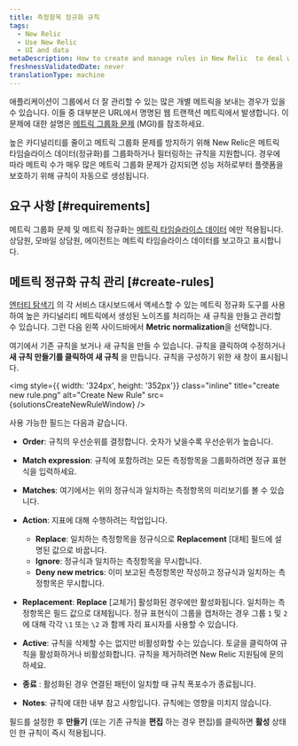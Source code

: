 ```yaml
---
title: 측정항목 정규화 규칙
tags:
  - New Relic
  - Use New Relic
  - UI and data
metaDescription: How to create and manage rules in New Relic  to deal with noise from high cardinality metrics and prevent metric grouping issues (MGIs).
freshnessValidatedDate: never
translationType: machine
---
```



애플리케이션이 그룹에서 더 잘 관리할 수 있는 많은 개별 메트릭을 보내는 경우가 있을 수 있습니다. 이들 중 대부분은 URL에서 명명된 웹 트랜잭션 메트릭에서 발생합니다. 이 문제에 대한 설명은 [메트릭 그룹화 문제](/docs/using-new-relic/cross-product-functions/troubleshooting/metric-grouping-issues) (MGI)를 참조하세요.

높은 카디널리티를 줄이고 메트릭 그룹화 문제를 방지하기 위해 New Relic은 메트릭 타임슬라이스 데이터(정규화)를 그룹화하거나 필터링하는 규칙을 지원합니다. 경우에 따라 메트릭 수가 매우 많은 메트릭 그룹화 문제가 감지되면 성능 저하로부터 플랫폼을 보호하기 위해 규칙이 자동으로 생성됩니다.

## 요구 사항 [#requirements]

메트릭 그룹화 문제 및 메트릭 정규화는 [메트릭 타임슬라이스 데이터](/docs/data-apis/understand-data/new-relic-data-types/#timeslice-data) 에만 적용됩니다. <InlinePopover type="apm"/>상담원, 모바일 상담원, <InlinePopover type="browser"/>에이전트는 메트릭 타임슬라이스 데이터를 보고하고 표시합니다.

## 메트릭 정규화 규칙 관리 [#create-rules]

[엔터티 탐색기](/docs/new-relic-solutions/new-relic-one/core-concepts/new-relic-explorer-view-performance-across-apps-services-hosts#find) 의 각 서비스 대시보드에서 액세스할 수 있는 메트릭 정규화 도구를 사용하여 높은 카디널리티 메트릭에서 생성된 노이즈를 처리하는 새 규칙을 만들고 관리할 수 있습니다. 그런 다음 왼쪽 사이드바에서 **Metric normalization**을 선택합니다.

여기에서 기존 규칙을 보거나 새 규칙을 만들 수 있습니다. 규칙을 클릭하여 수정하거나 **새 규칙 만들기를 클릭하여 새 규칙** 을 만듭니다. 규칙을 구성하기 위한 새 창이 표시됩니다.

<img
  style={{ width: '324px', height: '352px'}}
  class="inline"
  title="create new rule.png"
  alt="Create New Rule"
  src={solutionsCreateNewRuleWindow}
/>

사용 가능한 필드는 다음과 같습니다.

* **Order**: 규칙의 우선순위를 결정합니다. 숫자가 낮을수록 우선순위가 높습니다.

* **Match expression**: 규칙에 포함하려는 모든 측정항목을 그룹화하려면 정규 표현식을 입력하세요.

* **Matches**: 여기에서는 위의 정규식과 일치하는 측정항목의 미리보기를 볼 수 있습니다.

* **Action**: 지표에 대해 수행하려는 작업입니다.

  * **Replace**: 일치하는 측정항목을 정규식으로 **Replacement** \[대체] 필드에 설명된 값으로 바꿉니다.
  * **Ignore**: 정규식과 일치하는 측정항목을 무시합니다.
  * **Deny new metrics**: 이미 보고된 측정항목만 작성하고 정규식과 일치하는 측정항목은 무시합니다.

* **Replacement**: **Replace** \[교체가] 활성화된 경우에만 활성화됩니다. 일치하는 측정항목은 필드 값으로 대체됩니다. 정규 표현식이 그룹을 캡처하는 경우 그룹 `1` 및 `2` 에 대해 각각 `\1` 또는 `\2` 과 함께 자리 표시자를 사용할 수 있습니다.

* **Active**: 규칙을 삭제할 수는 없지만 비활성화할 수는 있습니다. 토글을 클릭하여 규칙을 활성화하거나 비활성화합니다. 규칙을 제거하려면 New Relic 지원팀에 문의하세요.

* **종료** : 활성화된 경우 연결된 패턴이 일치할 때 규칙 폭포수가 종료됩니다.

* **Notes**: 규칙에 대한 내부 참고 사항입니다. 규칙에는 영향을 미치지 않습니다.

필드를 설정한 후 **만들기** (또는 기존 규칙을 **편집** 하는 경우 편집)를 클릭하면 **활성** 상태인 한 규칙이 즉시 적용됩니다.